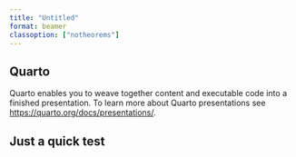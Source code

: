 ```yaml
---
title: "Untitled"
format: beamer
classoption: ["notheorems"]
---
```


## Quarto

Quarto enables you to weave together content and executable code into a finished presentation. To learn more about Quarto presentations see <https://quarto.org/docs/presentations/>.

::: {#thm-test}
## Just a quick test
:::